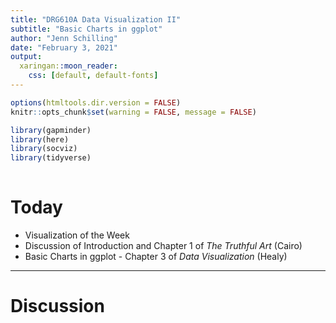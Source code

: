 ```yaml
---
title: "DRG610A Data Visualization II"
subtitle: "Basic Charts in ggplot"
author: "Jenn Schilling"
date: "February 3, 2021"
output:
  xaringan::moon_reader:
    css: [default, default-fonts]
---
```


```r

options(htmltools.dir.version = FALSE)
knitr::opts_chunk$set(warning = FALSE, message = FALSE)

library(gapminder)
library(here)
library(socviz)
library(tidyverse)
 
```

# Today

- Visualization of the Week
- Discussion of Introduction and Chapter 1 of *The Truthful Art* (Cairo)
- Basic Charts in ggplot - Chapter 3 of *Data Visualization* (Healy)

---

# Discussion









